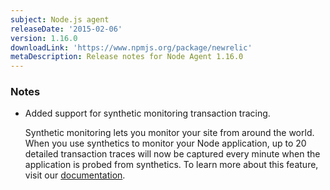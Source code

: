 ```yaml
---
subject: Node.js agent
releaseDate: '2015-02-06'
version: 1.16.0
downloadLink: 'https://www.npmjs.org/package/newrelic'
metaDescription: Release notes for Node Agent 1.16.0
---
```


### Notes

* Added support for synthetic monitoring transaction tracing.

  Synthetic monitoring lets you monitor your site from around the world. When you use synthetics to monitor your Node application, up to 20 detailed transaction traces will now be captured every minute when the application is probed from synthetics. To learn more about this feature, visit our [documentation](https://docs.newrelic.com/docs/synthetics/new-relic-synthetics/using-monitors/collecting-synthetic-transaction-traces).
